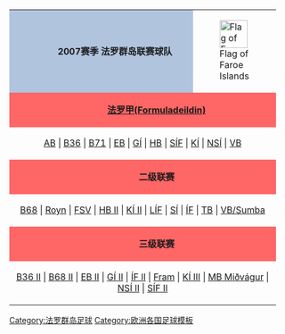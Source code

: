 <br clear="all" />

{| id="toc" width="95%" style="margin: 0 2em 0 2em; background:#FFFFFF;"
| align="center" style="background:#B0C4DE" width="100%" | <div style="float:left;width:50px;">&nbsp;</div> '''2007赛季 法罗群岛联赛球队''' || [[File:Flag of the Faroe Islands.svg|50px|Flag of Faroe Islands]]
|- 
| align="center" style="background:#FF6666" width="100%" colspan="2"| <div style="float:left;width:50px;">&nbsp;</div> '''[[法罗群岛足球甲级联赛|法罗甲(Formuladeildin)]]''' 
|-
| align="center" style="font-size: 100%;" colspan="2" |
[[AB阿吉尔|AB]] |
[[B36托尔斯港|B36]] |
[[B71桑多伊|B71]] |
[[EB/Streymur|EB]] |
[[GI哥图|GÍ]] |
[[HB托尔斯港|HB]] |
[[斯卡拉IF|SÍF]] |
[[KI克拉克斯维克|KÍ]] |
[[NSI鲁纳维克|NSÍ]] |
[[VB瓦古尔|VB]]
|- 
| align="center" style="background:#FF6666" width="100%" colspan="2"| <div style="float:left;width:50px;">&nbsp;</div> '''二级联赛''' 
|-
| align="center" style="font-size: 100%;" colspan="2" |
[[B68托夫迪亚|B68]] |
[[Bóltfelagið Royn|Royn]] |
[[FS Vágar|FSV]] |
[[HB托尔斯港|HB II]] |
[[KI克拉克斯维克|KÍ II]] |
[[Leirvík ÍF|LÍF]] |
[[SÍ Sumba|SÍ]] |
[[IF弗格莱夫乔德|ÍF]] |
[[TB Tvøroyri|TB]] |
[[VB瓦古尔|VB/Sumba]] 
|- 
| align="center" style="background:#FF6666" width="200%" colspan="2"| <div style="float:left;width:50px;">&nbsp;</div> '''三级联赛'''
|-
| align="center" style="font-size: 100%;" colspan="2" |
[[B36托尔斯港|B36 II]] |
[[B68托夫迪亚|B68 II]] |
[[EB/Streymur|EB II]] |
[[GI哥图|GÍ II]] |
[[IF弗格莱夫乔德|ÍF II]] |
[[Ítróttarfelagið Fram|Fram]] |
[[KI克拉克斯维克|KÍ III]] |
[[MB Miðvágur]] |
[[NSI鲁纳维克|NSÍ II]] |
[[斯卡拉IF|SÍF II]] 
|}<noinclude>
[[Category:法罗群岛足球]]
[[Category:欧洲各国足球模板]]
</noinclude>